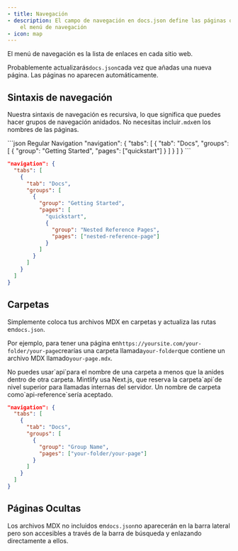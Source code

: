 ```yaml
---
- title: Navegación
- description: El campo de navegación en docs.json define las páginas que van en
    el menú de navegación
- icon: map
---
```


El menú de navegación es la lista de enlaces en cada sitio web.

Probablemente actualizarás`docs.json`cada vez que añadas una nueva página. Las páginas no aparecen automáticamente.

## Sintaxis de navegación

Nuestra sintaxis de navegación es recursiva, lo que significa que puedes hacer grupos de navegación anidados. No necesitas incluir`.mdx`en los nombres de las páginas.

<CodeGroup>
  ```json Regular Navigation
  "navigation": {
    "tabs": [
      {
        "tab": "Docs",
        "groups": [
          {
            "group": "Getting Started",
            "pages": ["quickstart"]
          }
        ]
      }
    ]
  }
  ```

  ```json Nested Navigation
  "navigation": {
    "tabs": [
      {
        "tab": "Docs",
        "groups": [
          {
            "group": "Getting Started",
            "pages": [
              "quickstart",
              {
                "group": "Nested Reference Pages",
                "pages": ["nested-reference-page"]
              }
            ]
          }
        ]
      }
    ]
  }
  ```
</CodeGroup>

## Carpetas

Simplemente coloca tus archivos MDX en carpetas y actualiza las rutas en`docs.json`.

Por ejemplo, para tener una página en`https://yoursite.com/your-folder/your-page`crearías una carpeta llamada`your-folder`que contiene un archivo MDX llamado`your-page.mdx`.

<Warning>
  No puedes usar`api`para el nombre de una carpeta a menos que la anides dentro de otra carpeta. Mintlify usa Next.js, que reserva la carpeta`api`de nivel superior para llamadas internas del servidor. Un nombre de carpeta como`api-reference`sería aceptado.
</Warning>

```json Navigation With Folder
"navigation": {
  "tabs": [
    {
      "tab": "Docs",
      "groups": [
        {
          "group": "Group Name",
          "pages": ["your-folder/your-page"]
        }
      ]
    }
  ]
}
```

## Páginas Ocultas

Los archivos MDX no incluidos en`docs.json`no aparecerán en la barra lateral pero son accesibles a través de la barra de búsqueda y enlazando directamente a ellos.
